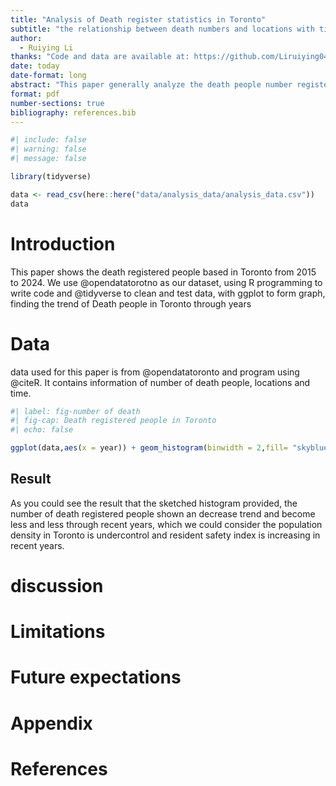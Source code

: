```yaml
---
title: "Analysis of Death register statistics in Toronto"
subtitle: "the relationship between death numbers and locations with time"
author: 
  - Ruiying Li
thanks: "Code and data are available at: https://github.com/Liruiying0414/Marriage-Lincense"
date: today
date-format: long
abstract: "This paper generally analyze the death people number registered in each regions of Toronto through 2015 to 2024, we can use this dataset to track the population mobility，and also provide an insights into discovering population density and urban resident safety index in Toronto" 
format: pdf
number-sections: true
bibliography: references.bib
---
```


```r
#| include: false
#| warning: false
#| message: false

library(tidyverse)

data <- read_csv(here::here("data/analysis_data/analysis_data.csv"))
data

```
# Introduction

This paper shows the death registered people based in Toronto from 2015 to 2024. We use @opendatatorotno as our dataset, using R programming to write code and @tidyverse to clean and test data, with ggplot to form graph, finding the trend of Death people in Toronto through years


# Data {#sec-mydatasection}

data used for this paper is from @opendatatoronto and program using @citeR. It contains information of number of death people, locations and time.

```r
#| label: fig-number of death
#| fig-cap: Death registered people in Toronto
#| echo: false

ggplot(data,aes(x = year)) + geom_histogram(binwidth = 2,fill= "skyblue",color = "black",alpha = 0.7) + labs(title = "Death people data through years",x="year",y="number of death")+theme_minimal()

```
## Result
As you could see the result that the sketched histogram provided, the number of death registered people shown an decrease trend and become less and less through recent years, which we could consider the population density in Toronto is undercontrol and resident safety index is increasing in recent years.

# discussion

# Limitations 

# Future expectations



\newpage

\appendix

# Appendix {-}


\newpage


# References